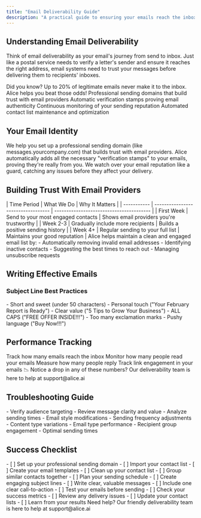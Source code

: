 ```yaml
---
title: "Email Deliverability Guide"
description: "A practical guide to ensuring your emails reach the inbox with Alice"
---
```


## Understanding Email Deliverability

Think of email deliverability as your email's journey from send to inbox. Just like a postal service needs to verify a letter's sender and ensure it reaches the right address, email systems need to trust your messages before delivering them to recipients' inboxes.

<Note>
  Did you know? Up to 20% of legitimate emails never make it to the inbox. Alice helps you beat those odds!
</Note>

<CardGroup cols={2}>
  <Card
    title="Custom Domain Setup"
    icon="globe"
    href="#your-email-identity"
  >
    Professional sending domains that build trust with email providers
  </Card>
  <Card
    title="Sender Verification"
    icon="shield-check"
    href="#your-email-identity"
  >
    Automatic verification stamps proving email authenticity
  </Card>
  <Card
    title="Reputation Monitoring"
    icon="chart-line-up"
    href="#building-trust-with-email-providers"
  >
    Continuous monitoring of your sending reputation
  </Card>
  <Card
    title="List Management"
    icon="address-book"
    href="#keeping-your-contact-list-healthy"
  >
    Automated contact list maintenance and optimization
  </Card>
</CardGroup>

## Your Email Identity

<Steps>
  <Step title="Custom Email Domain">
    We help you set up a professional sending domain (like messages.yourcompany.com) that builds trust with email providers.
  </Step>

  <Step title="Sender Verification">
    Alice automatically adds all the necessary "verification stamps" to your emails, proving they're really from you.
  </Step>

  <Step title="Monitoring System">
    We watch over your email reputation like a guard, catching any issues before they affect your delivery.
  </Step>
</Steps>

## Building Trust With Email Providers

<AccordionGroup>
  <Accordion icon="clock" title="Gradual Sending Schedule">
    | Time Period | What We Do                         | Why It Matters                           |
    | ----------- | ---------------------------------- | ---------------------------------------- |
    | First Week  | Send to your most engaged contacts | Shows email providers you're trustworthy |
    | Week 2-3    | Gradually include more recipients  | Builds a positive sending history        |
    | Week 4+     | Regular sending to your full list  | Maintains your good reputation           |
  </Accordion>

  <Accordion icon="list-check" title="Contact List Management">
    Alice helps maintain a clean and engaged email list by:
    - Automatically removing invalid email addresses
    - Identifying inactive contacts
    - Suggesting the best times to reach out
    - Managing unsubscribe requests
  </Accordion>
</AccordionGroup>

## Writing Effective Emails

### Subject Line Best Practices

<CardGroup cols={2}>
  <Card title="What Works" icon="check">
    - Short and sweet (under 50 characters)
    - Personal touch ("Your February Report is Ready")
    - Clear value ("5 Tips to Grow Your Business")
  </Card>
  <Card title="What to Avoid" icon="xmark">
    - ALL CAPS ("FREE OFFER INSIDE!!!")
    - Too many exclamation marks
    - Pushy language ("Buy Now!!!")
  </Card>
</CardGroup>

## Performance Tracking

<CardGroup cols={2}>
  <Card title="Success Rate" icon="inbox">
    Track how many emails reach the inbox
  </Card>
  <Card title="Open Rate" icon="envelope-open">
    Monitor how many people read your emails
  </Card>
  <Card title="Response Rate" icon="reply">
    Measure how many people reply
  </Card>
  <Card title="Click Rate" icon="mouse-pointer">
    Track link engagement in your emails
  </Card>
</CardGroup>

<Note>
  📉 Notice a drop in any of these numbers? Our deliverability team is here to help at support@alice.ai
</Note>

## Troubleshooting Guide

<Steps>
  <Step title="Check Your Basics">
    - Verify audience targeting
    - Review message clarity and value
    - Analyze sending times
  </Step>

  <Step title="Review Recent Changes">
    - Email style modifications
    - Sending frequency adjustments
    - Content type variations
  </Step>

  <Step title="Analyze Patterns">
    - Email type performance
    - Recipient group engagement
    - Optimal sending times
  </Step>
</Steps>

## Success Checklist

<AccordionGroup>
  <Accordion icon="square-1" title="Before You Start">
    - [ ] Set up your professional sending domain
    - [ ] Import your contact list
    - [ ] Create your email templates
  </Accordion>

  <Accordion icon="square-2" title="Getting Ready to Send">
    - [ ] Clean up your contact list
    - [ ] Group similar contacts together
    - [ ] Plan your sending schedule
  </Accordion>

  <Accordion icon="square-3" title="Writing Your Emails">
    - [ ] Create engaging subject lines
    - [ ] Write clear, valuable messages
    - [ ] Include one clear call-to-action
    - [ ] Test your emails before sending
  </Accordion>

  <Accordion icon="square-4" title="After Sending">
    - [ ] Check your success metrics
    - [ ] Review any delivery issues
    - [ ] Update your contact lists
    - [ ] Learn from your results
  </Accordion>
</AccordionGroup>

<Note>
  Need help? Our friendly deliverability team is here to help at support@alice.ai
</Note>
